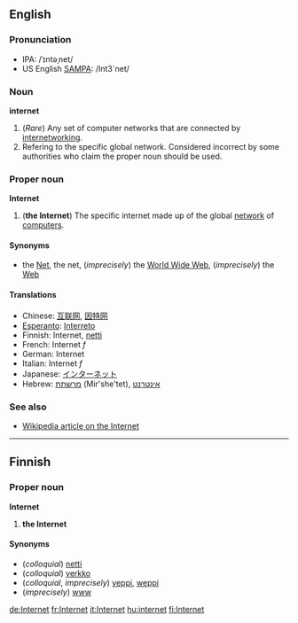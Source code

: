 ==English==
===Pronunciation===
*IPA: /ˈɪntəˌnet/
*US English [[SAMPA]]: /Int3`net/

===Noun===
'''internet'''

#(''Rare'') Any set of computer networks that are connected by [[internetworking]].
#Refering to the specific global network. Considered incorrect by some authorities who claim the proper noun should be used.

===Proper noun===
'''Internet'''

#('''the Internet''') The specific internet made up of the global [[network]] of [[computer]]s.

====Synonyms====
*the [[Net]], the net, (''imprecisely'') the [[World Wide Web]], (''imprecisely'') the [[Web]]

====Translations====
*Chinese: [[互联网]], [[因特网]]
*[[Esperanto]]: [[Interreto]]
*Finnish: Internet, [[netti]]
*French: Internet ''f''
*German: Internet
*Italian: Internet ''f''
*Japanese: [[インターネット]]
*Hebrew: [[מרשתת]] (Mir'she'tet), [[אינטרנט]]

===See also===
*[[w:Internet|Wikipedia article on the Internet]]

----

==Finnish==

===Proper noun===
'''Internet'''

# '''the Internet'''

====Synonyms====
*(''colloquial'') [[netti]]
*(''colloquial'') [[verkko]]
*(''colloquial'', ''imprecisely'') [[veppi]], [[weppi]]
*(''imprecisely'') [[www]]

[[de:Internet]]
[[fr:Internet]]
[[it:Internet]]
[[hu:internet]]
[[fi:Internet]]